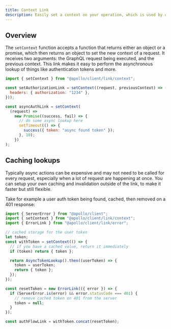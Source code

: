 ```yaml
---
title: Context Link
description: Easily set a context on your operation, which is used by other links further down the chain.
---
```


## Overview

The `setContext` function accepts a function that returns either an object or a promise, which then returns an object to set the new context of a request. It receives two arguments: the GraphQL request being executed, and the previous context. This link makes it easy to perform the asynchronous lookup of things like authentication tokens and more.

```js
import { setContext } from "@apollo/client/link/context";

const setAuthorizationLink = setContext((request, previousContext) => ({
  headers: { authorization: "1234" },
}));

const asyncAuthLink = setContext(
  (request) =>
    new Promise((success, fail) => {
      // do some async lookup here
      setTimeout(() => {
        success({ token: "async found token" });
      }, 10);
    })
);
```

## Caching lookups

Typically async actions can be expensive and may not need to be called for every request, especially when a lot of request are happening at once. You can setup your own caching and invalidation outside of the link, to make it faster but still flexible.

Take for example a user auth token being found, cached, then removed on a 401 response:

```js
import { ServerError } from "@apollo/client";
import { setContext } from "@apollo/client/link/context";
import { ErrorLink } from "@apollo/client/link/error";

// cached storage for the user token
let token;
const withToken = setContext(() => {
  // if you have a cached value, return it immediately
  if (token) return { token };

  return AsyncTokenLookup().then((userToken) => {
    token = userToken;
    return { token };
  });
});

const resetToken = new ErrorLink(({ error }) => {
  if (ServerError.is(error) && error.statusCode === 401) {
    // remove cached token on 401 from the server
    token = null;
  }
});

const authFlowLink = withToken.concat(resetToken);
```
